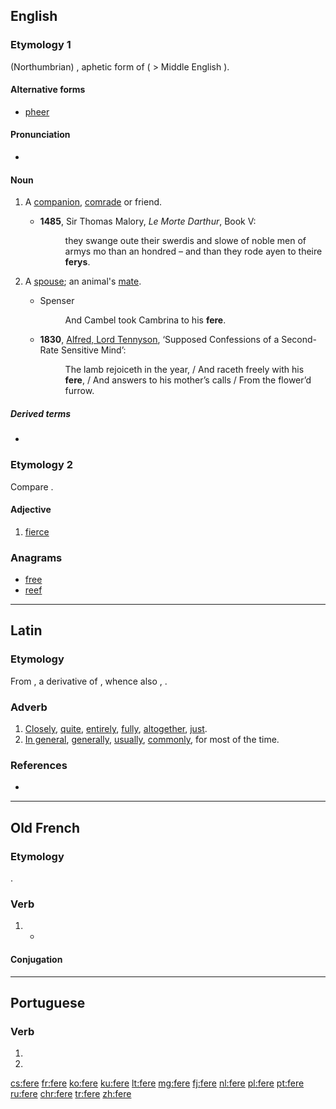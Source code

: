 ==English==

===Etymology 1===
{{etyl|ang|en}} (Northumbrian) {{term|færa|fǣra}}, aphetic form of {{m|ang|ġefēra}} ( > Middle English {{term|y-fere|lang=enm}}).

====Alternative forms====
* [[pheer]] <!--in Spenser-->

====Pronunciation====
* {{IPA|/fɪə/|lang=en}}

====Noun====
{{en-noun}}

# {{context|dialectal|or|obsolete|lang=en}} A [[companion]], [[comrade]] or friend.
#* '''1485''', Sir Thomas Malory, ''Le Morte Darthur'', Book V:
#*: they swange oute their swerdis and slowe of noble men of armys mo than an hondred – and than they rode ayen to theire '''ferys'''.
# {{context|archaic|lang=en}} A [[spouse]]; an animal's [[mate]].
#* Spenser
#*: And Cambel took Cambrina to his '''fere'''.
#* '''1830''', [[w:Alfred_Tennyson%2C_1st_Baron_Tennyson|Alfred, Lord Tennyson]], ‘Supposed Confessions of a Second-Rate Sensitive Mind’:
#*: The lamb rejoiceth in the year, / And raceth freely with his '''fere''', / And answers to his mother’s calls / From the flower’d furrow.

=====Derived terms=====
* {{l|en|ferede}}

===Etymology 2===
Compare {{etyl|la|-}} {{lena}} {{term|ferus|lang=la||wild}}.

====Adjective====
{{en-adj}}

# {{context|obsolete|lang=en}} [[fierce]]

{{Webster 1913}}

===Anagrams===
* [[free]]
* [[reef]]

----

==Latin==

===Etymology===
From {{etyl|ine-pro|la}} {{m|ine-pro|*dʰer-o-||tight, close by}}, a derivative of {{m|ine-pro|*dʰer-||to hold}}, whence also {{term|firmus|lang=la}}, {{m|la|fermē}}.

===Adverb===
{{la-adv|ferē||-}}

# [[closely|Closely]], [[quite]], [[entirely]], [[fully]], [[altogether]], [[just]].
# [[in general|In general]], [[generally]], [[usually]], [[commonly]], for most of the time.

===References===
* {{R:L&S}}

----

==Old French==

===Etymology===
{{etyl|la|fro}} {{m|la|faciō}}.

===Verb===
{{head|fro|verb}}

# {{alternative form of|faire|lang=fro}}
#* {{quote-book|year=circa 1180,|title=[[s:fr:Perceval ou le conte du Graal|Perceval ou le conte du Graal]]|author=[[wikipedia:Chrétien de Troyes|Chrétien de Troyes]]|passage=Sire, vostre prisoniers sui<br />por '''fere''' ce que vos voldroiz|translation=Sire, I am your prisoner<br />To do what you desire}}

====Conjugation====
{{fro-conj-faire|repl=fai/fe}}

----

==Portuguese==

===Verb===
{{pt-verb-form}}

# {{conjugation of|ferir||3|s|pres|indc|lang=pt}}
# {{conjugation of|ferir||2|s|impr|lang=pt}}

[[cs:fere]]
[[fr:fere]]
[[ko:fere]]
[[ku:fere]]
[[lt:fere]]
[[mg:fere]]
[[fj:fere]]
[[nl:fere]]
[[pl:fere]]
[[pt:fere]]
[[ru:fere]]
[[chr:fere]]
[[tr:fere]]
[[zh:fere]]